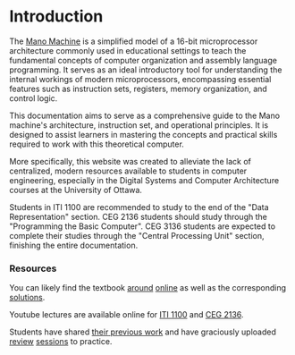 # Introduction

The [Mano Machine](https://en.wikipedia.org/wiki/Mano_machine) is a simplified model of a 16-bit microprocessor architecture commonly used in educational settings to teach the fundamental concepts of computer organization and assembly language programming. It serves as an ideal introductory tool for understanding the internal workings of modern microprocessors, encompassing essential features such as instruction sets, registers, memory organization, and control logic.

This documentation aims to serve as a comprehensive guide to the Mano machine's architecture, instruction set, and operational principles. It is designed to assist learners in mastering the concepts and practical skills required to work with this theoretical computer. 

More specifically, this website was created to alleviate the lack of centralized, modern resources available to students in computer engineering, especially in the Digital Systems and Computer Architecture courses at the University of Ottawa. 

Students in ITI 1100 are recommended to study to the end of the "Data Representation" section. CEG 2136 students should study through the "Programming the Basic Computer". CEG 3136 students are expected to complete their studies through the "Central Processing Unit" section, finishing the entire documentation.

### Resources 
You can likely find the textbook [around](https://www.mbit.edu.in/wp-content/uploads/2020/05/computer-systems-Architecture.pdf) [online](https://archive.org/details/computer-system-architecture-morris-mano-third-edition/page/283/mode/2up) as well as the corresponding [ solutions](https://www.uobabylon.edu.iq/eprints/paper_11_1497_49.pdf).


Youtube lectures are available online for [ITI 1100](https://www.youtube.com/watch?v=3R8P1R1t3D0&list=PLiTY-xv17Ms7wVsEvfByRJO3ZecGdd9Qo&index=1&t=10s) and [CEG 2136](https://www.youtube.com/watch?v=3R8P1R1t3D0&list=PLiTY-xv17Ms7wVsEvfByRJO3ZecGdd9Qo&index=1&t=10s).

Students have shared [their previous work](https://archive.org/details/computer-engineering) and have graciously uploaded [review](https://www.youtube.com/@PrepWithZep/videos) [sessions](https://www.youtube.com/watch?v=XhQssuPPfek&t=16s) to practice. 


